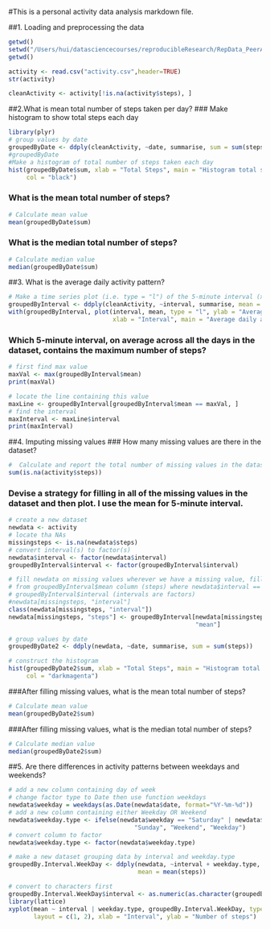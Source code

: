 #This is a personal activity data analysis markdown file.

##1. Loading and preprocessing the data

```r
getwd()
setwd("/Users/hui/datasciencecourses/reproducibleResearch/RepData_PeerAssessment1")
getwd()

activity <- read.csv("activity.csv",header=TRUE)
str(activity)

cleanActivity <- activity[!is.na(activity$steps), ]
```

##2.What is mean total number of steps taken per day?
### Make histogram to show  total steps each day
```r
library(plyr)
# group values by date
groupedByDate <- ddply(cleanActivity, ~date, summarise, sum = sum(steps))
#groupedByDate
#Make a histogram of total number of steps taken each day
hist(groupedByDate$sum, xlab = "Total Steps", main = "Histogram total steps each day", 
     col = "black")
```

### What is the mean total number of steps?
```r

# Calculate mean value
mean(groupedByDate$sum)
```

### What is the median total number of steps?
```r

# Calculate median value
median(groupedByDate$sum)
```

##3. What is the average daily activity pattern?
```r
# Make a time series plot (i.e. type = "l") of the 5-minute interval (x-axis) and the average #number of steps taken, averaged across all days (y-axis)
groupedByInterval <- ddply(cleanActivity, ~interval, summarise, mean = mean(steps))
with(groupedByInterval, plot(interval, mean, type = "l", ylab = "Average number of steps", 
                             xlab = "Interval", main = "Average daily activity", col = "black"))
```

### Which 5-minute interval, on average across all the days in the dataset, contains the maximum number of steps?
```r
# first find max value
maxVal <- max(groupedByInterval$mean)
print(maxVal)

# locate the line containing this value
maxLine <- groupedByInterval[groupedByInterval$mean == maxVal, ]
# find the interval
maxInterval <- maxLine$interval
print(maxInterval)

```

##4. Imputing missing values
### How many missing values are there in the dataset?
```r
#  Calculate and report the total number of missing values in the dataset (i.e. the total number #of rows with NAs)
sum(is.na(activity$steps))
```

### Devise a strategy for filling in all of the missing values in the dataset and then plot. I use the mean for 5-minute interval.
```r
# create a new dataset
newdata <- activity
# locate tha NAs
missingsteps <- is.na(newdata$steps)
# convert interval(s) to factor(s)
newdata$interval <- factor(newdata$interval)
groupedByInterval$interval <- factor(groupedByInterval$interval)

# fill newdata on missing values wherever we have a missing value, fill it
# from groupedByInterval$mean column (steps) where newdata$interval ==
# groupedByInterval$interval (intervals are factors)
#newdata[missingsteps, "interval"]
class(newdata[missingsteps, "interval"])
newdata[missingsteps, "steps"] <- groupedByInterval[newdata[missingsteps, "interval"], 
                                                    "mean"]

# group values by date
groupedByDate2 <- ddply(newdata, ~date, summarise, sum = sum(steps))

# construct the histogram
hist(groupedByDate2$sum, xlab = "Total Steps", main = "Histogram total steps per day", 
     col = "darkmagenta")
```

###After filling missing values, what is the mean total number of steps?
```r
# Calculate mean value
mean(groupedByDate2$sum)
```

###After filling missing values, what is the median total number of steps?
```r
# Calculate median value
median(groupedByDate2$sum)

```

##5. Are there differences in activity patterns between weekdays and weekends?
```r

# add a new column containing day of week
# change factor type to Date then use function weekdays
newdata$weekday = weekdays(as.Date(newdata$date, format="%Y-%m-%d"))
# add a new column containing either Weekday OR Weekend
newdata$weekday.type <- ifelse(newdata$weekday == "Saturday" | newdata$weekday == 
                                   "Sunday", "Weekend", "Weekday")
# convert column to factor
newdata$weekday.type <- factor(newdata$weekday.type)

# make a new dataset grouping data by interval and weekday.type
groupedBy.Interval.WeekDay <- ddply(newdata, ~interval + weekday.type, summarise, 
                                    mean = mean(steps))

# convert to characters first
groupedBy.Interval.WeekDay$interval <- as.numeric(as.character(groupedBy.Interval.WeekDay$interval))
library(lattice)
xyplot(mean ~ interval | weekday.type, groupedBy.Interval.WeekDay, type = "l", 
       layout = c(1, 2), xlab = "Interval", ylab = "Number of steps")


```

